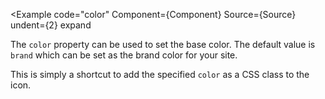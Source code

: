 
<Example
  code="color"
  Component={Component}
  Source={Source}
  undent={2}
  expand
>
  The `color` property can be used to set the base color. The default value
  is `brand` which can be set as the brand color for your site.

  This is simply a shortcut to add the specified `color` as a CSS class to
  the icon.
</Example>
